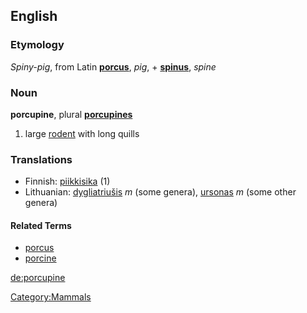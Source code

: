 {{wikipedia}}
==English==
[[Category:Mammals]]
===Etymology===
''Spiny-pig'', from Latin '''[[porcus]]''', ''pig'', + '''[[spinus]]''', ''spine''

===Noun===
'''porcupine''', plural '''[[porcupines]]'''

# large [[rodent]] with long quills

=== Translations ===
*Finnish: [[piikkisika]] (1)
*Lithuanian: [[dygliatriušis]] ''m'' (some genera), [[ursonas]] ''m'' (some other genera)

====Related Terms====
*[[porcus]]
*[[porcine]]

[[de:porcupine]]